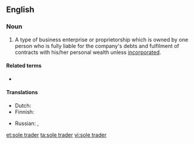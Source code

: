 ==English==
{{wikipedia}}

===Noun===
{{en-noun|head=[[sole]] [[trader]]}}

# A type of business enterprise or proprietorship which is owned by one person who is fully liable for the company's debts and fulfilment of contracts with his/her personal wealth unless [[incorporated]].

====Related terms====
* {{l|en|sole proprietor}}

====Translations====
{{trans-top|a type of business enterprise}}
* Dutch: {{t+|nl|eenmanszaak|f}}
* Finnish: {{t+|fi|toiminimi}}
{{trans-mid}}
* Russian: {{t+|ru|индивидуа́льный предпринима́тель|m}}, {{t+|ru|ИП|m}}
{{trans-bottom}}

[[et:sole trader]]
[[ta:sole trader]]
[[vi:sole trader]]